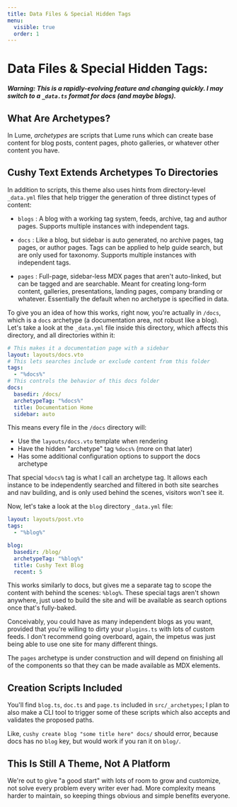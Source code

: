```yaml
---
title: Data Files & Special Hidden Tags
menu:
  visible: true
  order: 1
---
```


# Data Files & Special Hidden Tags:

***Warning: This is a rapidly-evolving feature and changing quickly. I
may switch to a `_data.ts` format for docs (and maybe blogs).***

## What Are Archetypes?

In Lume, _archetypes_ are scripts that Lume runs which can create base 
content for blog posts, content pages, photo galleries, or whatever other
content you have. 

## Cushy Text Extends Archetypes To Directories

In addition to scripts, this theme also uses hints from directory-level
`_data.yml` files that help trigger the generation of three distinct 
types of content:

 - `blogs` : A blog with a working tag system, feeds, archive, tag and 
    author pages. Supports multiple instances with independent tags.

 - `docs` : Like a blog, but sidebar is auto generated, no archive pages, 
   tag pages, or author pages. Tags can be applied to help guide search, 
   but are only used for taxonomy. Supports multiple instances with 
   independent tags.

 - `pages` : Full-page, sidebar-less MDX pages that aren't auto-linked, but
    can be tagged and are searchable. Meant for creating long-form content, 
    galleries, presentations, landing pages, company branding or whatever.
    Essentially the default when no archetype is specified in data.


To give you an idea of how this works, right now, you're actually in `/docs`,
which is a `docs` archetype (a documentation area, not robust like a blog). 
Let's take a look at the `_data.yml` file inside this directory, which affects
this directory, and all directories within it:

```yml
# This makes it a documentation page with a sidebar 
layout: layouts/docs.vto
# This lets searches include or exclude content from this folder
tags:
  - "%docs%" 
# This controls the behavior of this docs folder
docs:
  basedir: /docs/
  archetypeTag: "%docs%"
  title: Documentation Home
  sidebar: auto
```

This means every file in the `/docs` directory will:

 - Use the `layouts/docs.vto` template when rendering
 - Have the hidden "archetype" tag  `%docs%` (more on that later)
 - Has some additional configuration options to support the docs archetype

That special `%docs%` tag is what I call an archetype tag. It allows each instance
to be independently searched and filtered in both site searches and nav building, 
and is only used behind the scenes, visitors won't see it. 

Now, let's take a look at the `blog` directory `_data.yml` file:

```yml
layout: layouts/post.vto
tags:
  - "%blog%"

blog:
  basedir: /blog/
  archetypeTag: "%blog%"
  title: Cushy Text Blog
  recent: 5
```

This works similarly to docs, but gives me a separate tag to scope the 
content with behind the scenes: `%blog%`. These special tags aren't shown
anywhere, just used to build the site and will be available as search
options once that's fully-baked.

Conceivably, you could have as many independent blogs as you want, provided
that you're willing to dirty your `plugins.ts` with lots of custom feeds. I 
don't recommend going overboard, again, the impetus was just being able to 
use one site for many different things.

The `pages` archetype is under construction and will depend on finishing 
all of the components so that they can be made available as MDX elements.

## Creation Scripts Included

You'll find `blog.ts`, `doc.ts` and `page.ts` included in `src/_archetypes`;
I plan to also make a CLI tool to trigger some of these scripts which also
accepts and validates the proposed paths. 

Like, `cushy create blog "some title here" docs/` should error, because
docs has no `blog` key, but would work if you ran it on `blog/`. 

## This Is Still A Theme, Not A Platform

We're out to give "a good start" with lots of room to grow and customize, 
not solve every problem every writer ever had. More complexity means 
harder to maintain, so keeping things obvious and simple benefits 
everyone.










